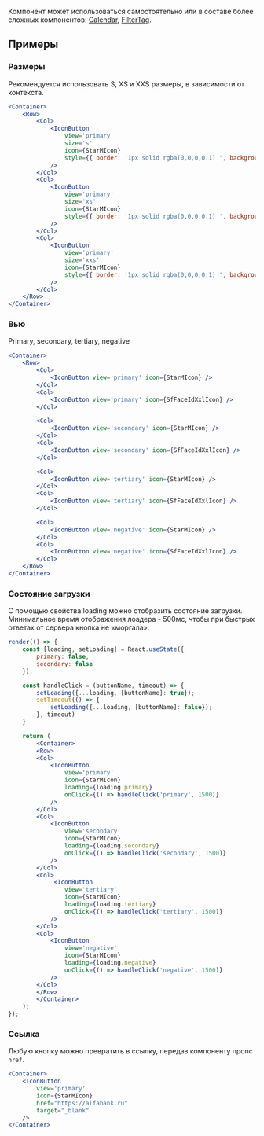 Компонент может использоваться самостоятельно или в составе более сложных компонентов: <a href="/docs/компоненты-calendar--calendar">Calendar</a>, <a href="/docs/компоненты-filtertag--filter-tag">FilterTag</a>.

## Примеры

### Размеры
Рекомендуется использовать S, XS и XXS размеры, в зависимости от контекста.

```jsx live
<Container>
    <Row>
        <Col>
            <IconButton
                view='primary'
                size='s'
                icon={StarMIcon}
                style={{ border: '1px solid rgba(0,0,0,0.1) ', backgroundColor: 'rgba(55, 120, 251, 0.1)' }}
            />
        </Col>
        <Col>
            <IconButton
                view='primary'
                size='xs'
                icon={StarMIcon}
                style={{ border: '1px solid rgba(0,0,0,0.1) ', backgroundColor: 'rgba(55, 120, 251, 0.1)' }}
            />
        </Col>
        <Col>
            <IconButton
                view='primary'
                size='xxs'
                icon={StarMIcon}
                style={{ border: '1px solid rgba(0,0,0,0.1) ', backgroundColor: 'rgba(55, 120, 251, 0.1)' }}
            />
        </Col>
    </Row>
</Container>
```

### Вью
Primary, secondary, tertiary, negative

```jsx live
<Container> 
    <Row>
        <Col>
            <IconButton view='primary' icon={StarMIcon} />
        </Col>
        <Col>
            <IconButton view='primary' icon={SfFaceIdXxlIcon} />
        </Col>

        <Col>
            <IconButton view='secondary' icon={StarMIcon} />
        </Col>
        <Col>
            <IconButton view='secondary' icon={SfFaceIdXxlIcon} />
        </Col>

        <Col>
            <IconButton view='tertiary' icon={StarMIcon} />
        </Col>
        <Col>
            <IconButton view='tertiary' icon={SfFaceIdXxlIcon} />
        </Col>

        <Col>
            <IconButton view='negative' icon={StarMIcon} />
        </Col>
        <Col>
            <IconButton view='negative' icon={SfFaceIdXxlIcon} />
        </Col>
    </Row>
</Container>
```
### Состояние загрузки
С помощью свойства loading можно отобразить состояние загрузки. Минимальное время отображения лоадера - 500мс, чтобы при быстрых ответах от сервера кнопка не «моргала».

```jsx live
render(() => {
    const [loading, setLoading] = React.useState({
        primary: false,
        secondary: false
    });

    const handleClick = (buttonName, timeout) => {
        setLoading({...loading, [buttonName]: true});
        setTimeout(() => {
            setLoading({...loading, [buttonName]: false});
        }, timeout)
    }

    return (
        <Container>
        <Row>
        <Col>
            <IconButton
                view='primary'
                icon={StarMIcon}
                loading={loading.primary}
                onClick={() => handleClick('primary', 1500)}
            />
        </Col>
        <Col>
            <IconButton
                view='secondary'
                icon={StarMIcon}
                loading={loading.secondary}
                onClick={() => handleClick('secondary', 1500)}
            />
        </Col>
        <Col>
             <IconButton
                view='tertiary'
                icon={StarMIcon}
                loading={loading.tertiary}
                onClick={() => handleClick('tertiary', 1500)}
            />
        </Col>
        <Col>
            <IconButton
                view='negative'
                icon={StarMIcon}
                loading={loading.negative}
                onClick={() => handleClick('negative', 1500)}
            />
        </Col> 
        </Row> 
        </Container>
    );
});
```

### Ссылка
Любую кнопку можно превратить в ссылку, передав компоненту пропс `href`.

```jsx live
<Container>
    <IconButton
        view='primary'
        icon={StarMIcon}
        href="https://alfabank.ru"
        target="_blank"
    />
</Container>
```

